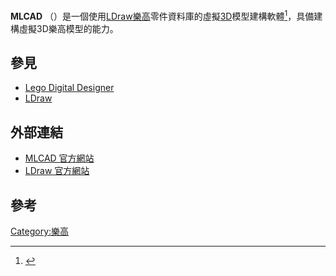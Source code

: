 {{Infobox software
| name                   = MLCAD
| title                  = MLCAD
| logo                   = <!-- [[File:|File:]] -->
| screenshot             = [[File:mlcad.gif|center]]
| caption                = MLCad 截圖
| collapsible            = 
| author                 = 
| developer              = 
| released               = <!-- {{Start date|YYYY|MM|DD|df=yes/no}} -->
| discontinued           = 
| latest release version = 
| latest release date    = <!-- {{Start date and age|YYYY|MM|DD|df=yes/no}} -->
| latest preview version = 
| latest preview date    = <!-- {{Start date and age|YYYY|MM|DD|df=yes/no}} -->
| frequently updated     = <!-- DO NOT include this parameter unless you know what it does -->
| programming language   = 
| operating system       = Windows、[[Mac_OS|Mac]] 及 [[Wine|Wine]]、[[Linux|Linux]] 及 [[Wine|Wine]]
| platform               = 
| size                   = 
| language               = 英文、德文、義大利文、荷蘭文、日文、捷克文、法文、西班牙文
| status                 = 
| genre                  = [[CAD|CAD]]
| license                = 
| website                = {{URL|http://mlcad.lm-software.com/}}
}}
'''MLCAD''' （{{lang-en|'''M'''ike's '''L'''EGO '''C'''omputer '''A'''ided '''D'''esign}}）是一個使用[[LDraw|LDraw]][[樂高|樂高]]零件資料庫的虛擬[[3D|3D]]模型建構軟體<ref>{{cite book|title=Lego Software Power Tools: Including Ldraw, Mlcad and Lpub|isbn=1931836760|author1=Clague, Kevin|author2=Agullo, Miguel|author3=Hassing, Lars C.|publisher=Oreilly & Associates Inc|date=2003-02-08}}</ref>，具備建構虛擬3D樂高模型的能力。

== 參見 ==
*[[Lego_Digital_Designer|Lego Digital Designer]]
*[[LDraw|LDraw]]

== 外部連結 ==
* [http://mlcad.lm-software.com/ MLCAD 官方網站] {{Wayback|url=http://mlcad.lm-software.com/ |date=20190916093451 }}
* [http://www.ldraw.org/ LDraw 官方網站] {{Wayback|url=http://www.ldraw.org/ |date=20190912143444 }}

== 參考 ==
{{reflist}}

{{樂高}}

[[Category:樂高|Category:樂高]]

{{software-stub}}